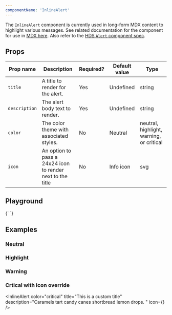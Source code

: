 ```yaml
---
componentName: 'InlineAlert'
---
```


The `InlineAlert` component is currently used in long-form MDX content to highlight various messages. See related documentation for the component for use in [MDX here](/swingset/components/mdxinlinealert). Also refer to the [HDS `Alert` component spec](https://design-system-components-hashicorp.vercel.app/components/alert).

## Props

| Prop name     | Description                                                | Required? | Default value | Type                                     |
| ------------- | ---------------------------------------------------------- | --------- | ------------- | ---------------------------------------- |
| `title`       | A title to render for the alert.                           | Yes       | Undefined     | string                                   |
| `description` | The alert body text to render.                             | Yes       | Undefined     | string                                   |
| `color`       | The color theme with associated styles.                    | No        | Neutral       | neutral, highlight, warning, or critical |
| `icon`        | An option to pass a 24x24 icon to render next to the title | No        | Info icon     | svg                                      |

## Playground

<LiveComponent>
	{`
	<InlineAlert color="highlight" title="This is a custom title" description="Caramels tart candy canes shortbread lemon drops." />
	`}
</LiveComponent>

## Examples

### Neutral

<InlineAlert
	title="This is a title"
	description="Caramels tart candy canes shortbread lemon drops. "
/>

### Highlight

<InlineAlert
	color="highlight"
	title="This is a title"
	description="Caramels tart candy canes shortbread lemon drops. "
/>

### Warning

<InlineAlert
	color="warning"
	title="This is a custom title"
	description="Caramels tart candy canes shortbread lemon drops. "
/>

### Crtical with icon override

<InlineAlert
	color="critical"
	title="This is a custom title"
	description="Caramels tart candy canes shortbread lemon drops. "
	icon={<SwingsetTestIcon name="alert-triangle" />}
/>
